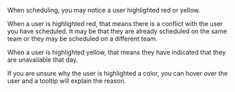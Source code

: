 When scheduling, you may notice a user highlighted red or yellow. 

When a user is highlighted red, that means there is a conflict with the user you have scheduled. It may be that they are already scheduled on the same team or they may be scheduled on a different team.

When a user is highlighted yellow, that means they have indicated that they are unavailable that day.

If you are unsure why the user is highlighted a color, you can hover over the user and a tooltip will explain the reason.
